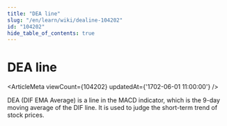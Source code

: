 ```yaml
---
title: "DEA line"
slug: "/en/learn/wiki/dealine-104202"
id: "104202"
hide_table_of_contents: true
---
```



# DEA line

<ArticleMeta viewCount={104202} updatedAt={'1702-06-01 11:00:00'} />

DEA (DIF EMA Average) is a line in the MACD indicator, which is the 9-day moving average of the DIF line. It is used to judge the short-term trend of stock prices.
